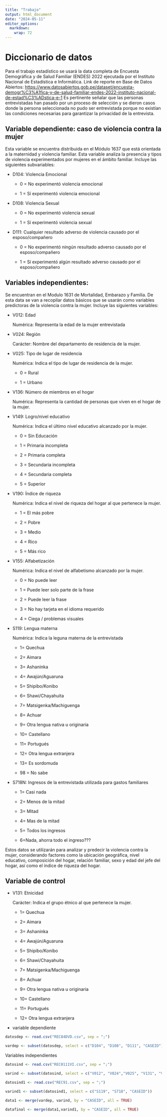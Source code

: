 ---
title: "Trabajo"
output: html_document
date: "2024-05-11"
editor_options: 
  markdown: 
    wrap: 72
---

# Diccionario de datos

Para el trabajo estadístico se usará la data completa de Encuesta
Demográfica y de Salud Familiar (ENDES) 2022 ejecutada por el Instituto
Nacional de Estadística e Informática. Link de reporte en Base de Datos
Abiertos:
<https://www.datosabiertos.gob.pe/dataset/encuesta-demogr%C3%A1fica-y-de-salud-familiar-endes-2022-instituto-nacional-de-estad%C3%ADstica-e-1>
Es pertinente señalar que las personas entrevistadas han pasado por un
proceso de selección y se dieron casos donde la persona seleccionada no
pudo ser entrevistada porque no existían las condiciones necesarias para
garantizar la privacidad de la entrevista.

## Variable dependiente: caso de violencia contra la mujer

Esta variable se encuentra distribuida en el Módulo 1637 que está
orientada a la maternidad y violencia familiar. Esta variable analiza la
presencia y tipos de violencia experimentados por mujeres en el ámbito
familiar. Incluye las siguientes subvariables:

-   D104: Violencia Emocional

    -   0 = No experimentó violencia emocional

    -   1 = Sí experimentó violencia emocional

-   D108: Violencia Sexual

    -   0 = No experimentó violencia sexual

    -   1 = Sí experimentó violencia sexual

-   D111: Cualquier resultado adverso de violencia causado por el
    esposo/compañero

    -   0 = No experimentó ningún resultado adverso causado por el
        esposo/compañero

    -   1 = Sí experimentó algún resultado adverso causado por el
        esposo/compañero

## Variables independientes:

Se encuentran en el Modulo 1631 de Mortalidad, Embarazo y Familia. De
esta data se van a recopilar datos básicos que se usarán como variables
predictoras de la violencia contra la mujer. Incluye las siguientes
variables:

-   V012: Edad

    Numérica: Representa la edad de la mujer entrevistada

-   V024: Región

    Carácter: Nombre del departamento de residencia de la mujer.

-   V025: Tipo de lugar de residencia

    Numérica: Indica el tipo de lugar de residencia de la mujer.

    -   0 = Rural

    -   1 = Urbano

-   V136: Número de miembros en el hogar

    Numérica: Representa la cantidad de personas que viven en el hogar
    de la mujer.

-   V149: Logro/nivel educativo

    Numérica: Indica el último nivel educativo alcanzado por la mujer.

    -   0 = Sin Educación

    -   1 = Primaria incompleta

    -   2 = Primaria completa

    -   3 = Secundaria incompleta

    -   4 = Secundaria completa

    -   5 = Superior

-   V190: Índice de riqueza

    Numérica: Indica el nivel de riqueza del hogar al que pertenece la
    mujer.

    -   1 = El más pobre

    -   2 = Pobre

    -   3 = Medio

    -   4 = Rico

    -   5 = Más rico
    
-   V155: Alfabetización 

    Numérica: Indica el nivel de alfabetismo alcanzado por la mujer.

    -   0 = No puede leer

    -   1 = Puede leer solo parte de la frase

    -   2 = Puede leer la frase

    -   3 = No hay tarjeta en el idioma requerido

    -   4 = Ciega / problemas visuales 

-   S119: Lengua materna

    Numérica: Indica la leguna materna de la entrevistada

    -   1= Quechua

    -   2= Aimara

    -   3= Ashaninka

    -   4= Awajún/Aguaruna

    -   5= Shipibo/Konibo

    -   6= Shawi/Chayahuita

    -   7= Matsigenka/Machiguenga

    -   8= Achuar

    -   9= Otra lengua nativa u originaria

    -   10= Castellano

    -   11= Portugués

    -   12= Otra lengua extranjera

    -   13= Es sordomuda

    -   98 = No sabe

-   S718N: Ingresos de la entrevistada utilizada para gastos familiares 

    -   1= Casi nada

    -   2= Menos de la mitad

    -   3= Mitad

    -   4= Mas de la mitad

    -   5= Todos los ingresos

    -   6=Nada, ahorra todo el ingreso???

Estos datos se utilizarán para analizar y predecir la violencia contra la mujer, considerando factores como la ubicación geográfica, nivel educativo, composición del hogar, relación familiar, sexo y edad del jefe del hogar, así como el índice de riqueza del hogar.

## Variable de control

-   V131: Etnicidad

    Carácter: Indica el grupo étnico al que pertenece la mujer.

    -   1= Quechua

    -   2= Aimara

    -   3= Ashaninka

    -   4= Awajún/Aguaruna

    -   5= Shipibo/Konibo

    -   6= Shawi/Chayahuita

    -   7= Matsigenka/Machiguenga

    -   8= Achuar

    -   9= Otra lengua nativa u originaria

    -   10= Castellano

    -   11= Portugués

    -   12= Otra lengua extranjera

-   variable dependiente

```{r}
datosdep <- read.csv("REC84DVD.csv", sep = ";")
```

```{r}
vardep <- subset(datosdep, select = c("D104", "D108", "D111", "CASEID"))
```

Variables independientes

```{r}
datosind <- read.csv("REC0111VI.csv", sep = ";")
```

```{r}
varind <- subset(datosind, select = c("V012", "V024","V025", "V131", "V149", "V136", "V190", "V155", "CASEID"))
```

```{r}
datosind1 <- read.csv("REC91.csv", sep = ";")
```

```{r}
varind1 <- subset(datosind1, select = c("S119", "S718", "CASEID"))
```

```{r}
data1 <- merge(vardep, varind, by = "CASEID", all = TRUE)

```

```{r}
datafinal <- merge(data1,varind1, by = "CASEID", all = TRUE)
```
